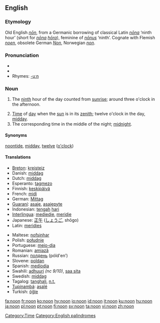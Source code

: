 ==English==
{{wikipedia}}
===Etymology===
Old English ''[[non#Old English|nōn]]'', from a Germanic borrowing of classical Latin ''[[nona|nōna]]'' ‘ninth hour’ (short for ''[[nona|nōna]] [[hora#Latin|hōra]]''), feminine of ''[[nonus|nōnus]]'' ‘ninth’.  Cognate with Flemish ''[[noen]]'', obsolete German ''[[Non]]'', Norwegian ''[[non#Norwegian|non]]''.

===Pronunciation===
*{{IPA|/nuːn/}}
*{{audio|en-us-noon.ogg|Audio (US)}}
*Rhymes: [[Rhymes:English:-uːn|-uːn]]

===Noun===
{{en-noun}}

# {{obsolete}} The [[ninth]] hour of the day counted from [[sunrise]]; around three o'clock in the afternoon.
# [[time|Time]] of [[day]] when the [[sun]] is in its [[zenith]]; twelve o'clock in the day, [[midday]].
# The corresponding time in the middle of the night; [[midnight]].

====Synonyms====
[[noontide]], [[midday]], [[twelve]] ([[o'clock]])

====Translations====
{{trans-top|midday}}
*[[Breton]]: [[kreisteiz]] {{m}}
*Danish: [[middag]]
*Dutch: [[middag]] {{m}}
*Esperanto: [[tagmezo]]
*Finnish: [[keskipäivä]]
*French: [[midi]] {{m}}
*German: [[Mittag]] {{m}}
*[[Guaraní]]: [[asaje]], [[asajepyte]]
*Indonesian: [[tengah]] [[hari]]
*[[Interlingua]]: [[mediedie]], [[meridie]]
*Japanese: [[正午]] ([[しょうご]], shōgo)
*Latin: [[meridies]] {{m}}
{{trans-mid}}
*Maltese: [[nofsinhar]]
*Polish: [[południe]] {{n}}
*Portuguese: [[meio-dia]] {{m}}
*Romanian: [[amiază]] {{f}}
*Russian: [[полдень]] (póld'en’) {{m}}
*Slovene: [[poldan]] {{m}}
*Spanish: [[mediodia]]
*Swahili: [[adhuuri]] ''(nc 9/10)'', [[saa sita]]
*Swedish: [[middag]] {{c}}
*Tagalog: [[tanghali]], [[n.t.]]
*[[Tupinambá]]: [[asaîé]]
*Turkish: [[öğle]]
{{trans-bottom}}

[[Category:Time]]
[[Category:English palindromes]]

[[fa:noon]]
[[fr:noon]]
[[ko:noon]]
[[hy:noon]]
[[io:noon]]
[[id:noon]]
[[it:noon]]
[[ku:noon]]
[[hu:noon]]
[[ja:noon]]
[[pl:noon]]
[[pt:noon]]
[[fi:noon]]
[[sv:noon]]
[[ta:noon]]
[[vi:noon]]
[[zh:noon]]